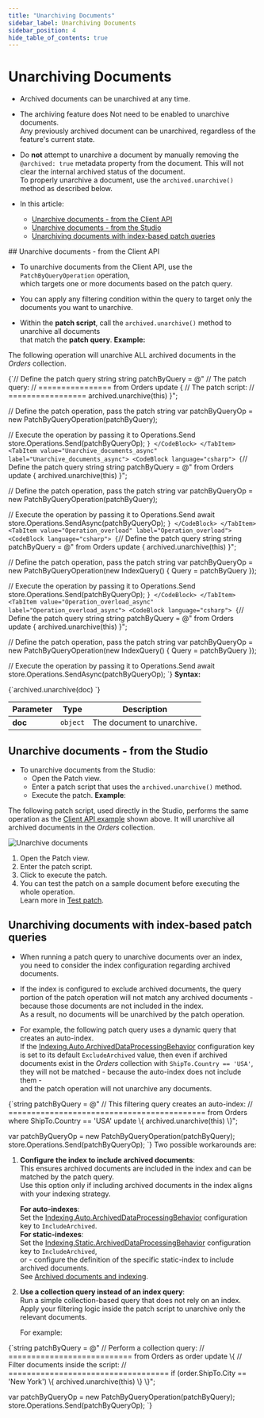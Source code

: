 ---
title: "Unarchiving Documents"
sidebar_label: Unarchiving Documents
sidebar_position: 4
hide_table_of_contents: true
---




# Unarchiving Documents
<LanguageSwitcher supportedLanguages={supportedLanguages} />
<LanguageContent language="csharp">

  <Admonition type="note" title="Note">

* Archived documents can be unarchived at any time.

* The archiving feature does Not need to be enabled to unarchive documents.  
  Any previously archived document can be unarchived, regardless of the feature's current state.

* Do **not** attempt to unarchive a document by manually removing the `@archived: true` metadata property from the document.
  This will not clear the internal archived status of the document.  
  To properly unarchive a document, use the `archived.unarchive()` method as described below.

* In this article:
  * [Unarchive documents - from the Client API](../data-archival/unarchiving-documents.mdx#unarchive-documents---from-the-client-api)
  * [Unarchive documents - from the Studio](../data-archival/unarchiving-documents.mdx#unarchive-documents---from-the-studio)
  * [Unarchiving documents with index-based patch queries](../data-archival/unarchiving-documents.mdx#unarchiving-documents-with-index-based-patch-queries)

</Admonition>
## Unarchive documents - from the Client API

* To unarchive documents from the Client API, use the `PatchByQueryOperation` operation,  
  which targets one or more documents based on the patch query.
 
* You can apply any filtering condition within the query to target only the documents you want to unarchive.

* Within the **patch script**, call the `archived.unarchive()` method to unarchive all documents   
  that match the **patch query**.
**Example:**

The following operation will unarchive ALL archived documents in the _Orders_ collection.

<Tabs groupId='languageSyntax'>
<TabItem value="Unarchive_documents" label="Unarchive_documents">
<CodeBlock language="csharp">
{`// Define the patch query string
string patchByQuery = @"
    // The patch query:
    // ================
    from Orders
    update 
    {
        // The patch script:
        // =================
        archived.unarchive(this)
    }";

// Define the patch operation, pass the patch string 
var patchByQueryOp = new PatchByQueryOperation(patchByQuery);
    
// Execute the operation by passing it to Operations.Send
store.Operations.Send(patchByQueryOp);
`}
</CodeBlock>
</TabItem>
<TabItem value="Unarchive_documents_async" label="Unarchive_documents_async">
<CodeBlock language="csharp">
{`// Define the patch query string
string patchByQuery = @"
    from Orders
    update 
    {
        archived.unarchive(this)
    }";

// Define the patch operation, pass the patch string 
var patchByQueryOp = new PatchByQueryOperation(patchByQuery);
    
// Execute the operation by passing it to Operations.Send
await store.Operations.SendAsync(patchByQueryOp);
`}
</CodeBlock>
</TabItem>
<TabItem value="Operation_overload" label="Operation_overload">
<CodeBlock language="csharp">
{`// Define the patch query string
string patchByQuery = @"
    from Orders
    update 
    {
        archived.unarchive(this)
    }";

// Define the patch operation, pass the patch string 
var patchByQueryOp = new PatchByQueryOperation(new IndexQuery()
{
    Query = patchByQuery
});
    
// Execute the operation by passing it to Operations.Send
store.Operations.Send(patchByQueryOp);
`}
</CodeBlock>
</TabItem>
<TabItem value="Operation_overload_async" label="Operation_overload_async">
<CodeBlock language="csharp">
{`// Define the patch query string
string patchByQuery = @"
    from Orders
    update 
    {
        archived.unarchive(this)
    }";

// Define the patch operation, pass the patch string 
var patchByQueryOp = new PatchByQueryOperation(new IndexQuery()
{
    Query = patchByQuery
});
    
// Execute the operation by passing it to Operations.Send
await store.Operations.SendAsync(patchByQueryOp);
`}
</CodeBlock>
</TabItem>
</Tabs>
**Syntax:**

<TabItem value="syntax" label="syntax">
<CodeBlock language="csharp">
{`archived.unarchive(doc)
`}
</CodeBlock>
</TabItem>

| Parameter  | Type     | Description                |
|------------|----------|----------------------------|
| **doc**    | `object` | The document to unarchive. |



## Unarchive documents - from the Studio

* To unarchive documents from the Studio:
  * Open the Patch view.
  * Enter a patch script that uses the `archived.unarchive()` method.
  * Execute the patch.
**Example**:

The following patch script, used directly in the Studio,
performs the same operation as the [Client API example](../data-archival/unarchiving-documents.mdx#unarchive-documents---from-the-client-api) shown above.
It will unarchive all archived documents in the _Orders_ collection.

![Unarchive documents](./assets/unarchive-documents.png)

1. Open the Patch view.
2. Enter the patch script.
3. Click to execute the patch.
4. You can test the patch on a sample document before executing the whole operation.  
   Learn more in [Test patch](../studio/database/documents/patch-view.mdx#test-patch).



## Unarchiving documents with index-based patch queries

* When running a patch query to unarchive documents over an index,  
  you need to consider the index configuration regarding archived documents.

* If the index is configured to exclude archived documents, the query portion of the patch operation will not match any archived documents -
  because those documents are not included in the index.  
  As a result, no documents will be unarchived by the patch operation.

* For example, the following patch query uses a dynamic query that creates an auto-index.  
  If the [Indexing.Auto.ArchivedDataProcessingBehavior](../server/configuration/indexing-configuration.mdx#indexing.auto.archiveddataprocessingbehavior) configuration key is set to its default `ExcludeArchived` value,
  then even if archived documents exist in the _Orders_ collection with `ShipTo.Country == 'USA'`, they will not be matched -  because the auto-index does not include them -  
  and the patch operation will not unarchive any documents.

<TabItem value="unarchive_using_auto_index" label="unarchive_using_auto_index">
<CodeBlock language="csharp">
{`string patchByQuery = @"
    // This filtering query creates an auto-index:
    // ===========================================
    from Orders
    where ShipTo.Country == 'USA'
    update 
    \{
        archived.unarchive(this)
    \}";

var patchByQueryOp = new PatchByQueryOperation(patchByQuery);
store.Operations.Send(patchByQueryOp);
`}
</CodeBlock>
</TabItem>
Two possible workarounds are:

1. **Configure the index to include archived documents**:  
   This ensures archived documents are included in the index and can be matched by the patch query.  
   Use this option only if including archived documents in the index aligns with your indexing strategy.
   
      **For auto-indexes**:  
      Set the [Indexing.Auto.ArchivedDataProcessingBehavior](../server/configuration/indexing-configuration.mdx#indexing.auto.archiveddataprocessingbehavior) configuration key to `IncludeArchived`.  
      **For static-indexes**:  
      Set the [Indexing.Static.ArchivedDataProcessingBehavior](../server/configuration/indexing-configuration.mdx#indexing.static.archiveddataprocessingbehavior) configuration key to `IncludeArchived`,  
      or - configure the definition of the specific static-index to include archived documents.  
      See [Archived documents and indexing](../data-archival/archived-documents-and-other-features.mdx#archived-documents-and-indexing).

2. **Use a collection query instead of an index query**:  
   Run a simple collection-based query that does not rely on an index.  
   Apply your filtering logic inside the patch script to unarchive only the relevant documents.  
   
      For example:
<TabItem value="unarchive_using_filter_in_script" label="unarchive_using_filter_in_script">
<CodeBlock language="csharp">
{`string patchByQuery = @"
    // Perform a collection query:
    // ===========================
    from Orders as order
    update 
    \{ 
        // Filter documents inside the script:
        // ===================================
        if (order.ShipTo.City == 'New York')
        \{
            archived.unarchive(this)
        \}
    \}";

var patchByQueryOp = new PatchByQueryOperation(patchByQuery);
store.Operations.Send(patchByQueryOp);
`}
</CodeBlock>
</TabItem>




</LanguageContent>

<!---
### Document Archival
- [Overview](../data-archival/overview)
- [Enable data archiving](../data-archival/enable-data-archiving)
- [Schedule document archiving](../data-archival/schedule-document-archiving)
- [Archived documents and other features](../data-archival/archived-documents-and-other-features)

### Configuration
- [Overview](../server/configuration/configuration-options#settings.json)
- [Database Settings](../studio/database/settings/database-settings#view-database-settings)

### Extensions
- [Document Expiration](../server/extensions/expiration)

### Patching
- [Patch By Query](../client-api/rest-api/queries/patch-by-query)


-->